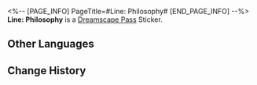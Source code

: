 <%-- [PAGE_INFO]
PageTitle=#Line: Philosophy#
[END_PAGE_INFO] --%>
{{Stub|Location information}}
{{Item Infobox
|id          = 223272
|image       = Dreamscape Pass Sticker Text.png
|type        = Dreamscape Pass Sticker
|type2       = Talking Clock Stickers
|invCategory = 
|rarity      = 4
|effect      = 
|description = Digital stickers that can be used to decorate the pages of the Dreamtour Handbook. They come in many different styles.
|source1     = [[Learn about the true opinion of the collection fanatic Intellitron toward technological progress]]
}}
{{Description|Shotgun or bazooka? That's the question...}}
'''Line: Philosophy''' is a [[Dreamscape Pass]] Sticker.

==Other Languages==
{{Other Languages
|en   = Line: Philosophy
|zhs  = 台词：哲学
|zht  = 台詞：哲學
|ja   = セリフ：哲学
|ko   = 대사: 철학
|es   = Guion: Filosofía
|fr   = Réplique&nbsp;: philosophie
|ru   = Реплика: Философские раздумья
|th   = บทพูด: ปรัชญา
|vi   = Lời Thoại: Triết Học
|de   = Spruch: Philosophie
|id   = Dialog: Filsafat
|pt   = Linha: Filosofia
}}

==Change History==
{{Change History|2.0}}